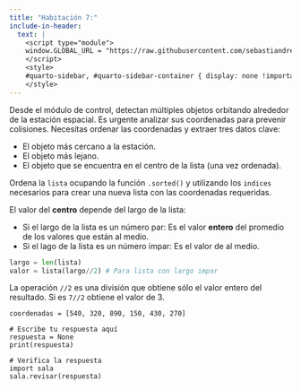 ```yaml
---
title: "Habitación 7:"
include-in-header:
  text: |
    <script type="module">
    window.GLOBAL_URL = "https://raw.githubusercontent.com/sebastiandres/pyschool_2025/refs/heads/main/quarto/rooms/sala_07.py";
    </script>
    <style>
    #quarto-sidebar, #quarto-sidebar-container { display: none !important; }
    </style>
---
```


Desde el módulo de control, detectan múltiples objetos orbitando alrededor de la estación espacial. Es urgente
analizar sus coordenadas para prevenir colisiones. Necesitas ordenar las coordenadas y extraer tres datos clave:

- El objeto más cercano a la estación.
- El objeto más lejano.
- El objeto que se encuentra en el centro de la lista (una vez ordenada).

<div class="alert alert-info">
Ordena la `lista` ocupando la función `.sorted()` y utilizando los `indices` necesarios para crear una nueva
lista con las coordenadas requeridas.
</div>

::: {.callout-tip title="Pista" collapse="true"}
El valor del **centro** depende del largo de la lista:

- Si el largo de la lista es un número par: Es el valor **entero** del promedio de los valores que están al medio.
- Si el lago de la lista es un número impar: Es el valor de al medio.

```python
largo = len(lista)
valor = lista(largo//2) # Para lista con largo impar
```
La operación `//2` es una división que obtiene sólo el valor entero del resultado. Si es `7//2` obtiene el valor de 3.

:::

```pyodide-python
coordenadas = [540, 320, 890, 150, 430, 270]

# Escribe tu respuesta aquí
respuesta = None
print(respuesta)

# Verifica la respuesta
import sala
sala.revisar(respuesta)
```